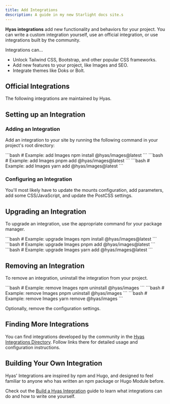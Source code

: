 ```yaml
---
title: Add Integrations
description: A guide in my new Starlight docs site.s
---
```


**Hyas integrations** add new functionality and behaviors for your project. You can write a custom integration yourself, use an official integration, or use integrations built by the community.

Integrations can…

- Unlock Tailwind CSS, Bootstrap, and other popular CSS frameworks.
- Add new features to your project, like Images and SEO.
- Integrate themes like Doks or Bolt.

## Official Integrations

The following integrations are maintained by Hyas.

<IntegrationsNav />

## Setting up an Integration

### Adding an Integration

Add an integration to your site by running the following command in your project's root directory:

<Tabs>
  <TabItem label="npm">
```bash
  # Example: add Images
  npm install @hyas/images@latest
```
  </TabItem>
  <TabItem label="pnpm">
```bash
  # Example: add Images
  pnpm add @hyas/images@latest
```
  </TabItem>
  <TabItem label="Yarn">
```bash
  # Example: add Images
  yarn add @hyas/images@latest
```
  </TabItem>
</Tabs>

### Configuring an Integration

You'll most likely have to update the mounts configuration, add parameters, add some CSS/JavaScript, and update the PostCSS settings.

## Upgrading an Integration

To upgrade an integration, use the appropriate command for your package manager.

<Tabs>
  <TabItem label="npm">
```bash
  # Example: upgrade Images
  npm install @hyas/images@latest
```
  </TabItem>
  <TabItem label="pnpm">
```bash
  # Example: upgrade Images
  pnpm add @hyas/images@latest
```
  </TabItem>
  <TabItem label="Yarn">
```bash
  # Example: upgrade Images
  yarn add @hyas/images@latest
```
  </TabItem>
</Tabs>

## Removing an Integration

To remove an integration, uninstall the integration from your project.

<Tabs>
  <TabItem label="npm">
```bash
  # Example: remove Images
  npm uninstall @hyas/images
```
  </TabItem>
  <TabItem label="pnpm">
```bash
  # Example: remove Images
  pnpm uninstall @hyas/images
```
  </TabItem>
  <TabItem label="Yarn">
```bash
  # Example: remove Images
  yarn remove @hyas/images
```
  </TabItem>
</Tabs>

Optionally, remove the configuration settings.

## Finding More Integrations

You can find integrations developed by the community in the [Hyas Integrations Directory](https://gethyas.com/integrations/). Follow links there for detailed usage and configuration instructions.

## Building Your Own Integration

Hyas' Integrations are inspired by npm and Hugo, and designed to feel familiar to anyone who has written an npm package or Hugo Module before.

Check out the [Build a Hyas Integration](/guides/integrations/) guide to learn what integrations can do and how to write one yourself.
